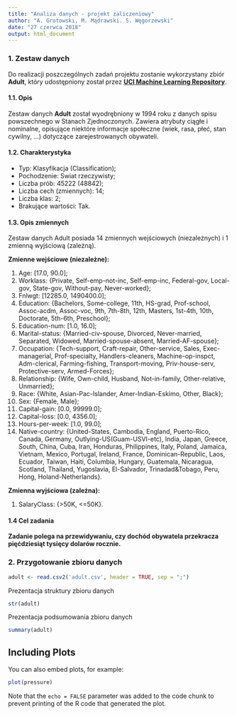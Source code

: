 ```yaml
---
title: "Analiza danych - projekt zaliczeniowy"
author: "A. Grotowski, M. Mądrawski. S. Węgorzewski"
date: "27 czerwca 2018"
output: html_document
---
```


### 1. Zestaw danych
Do realizacji poszczególnych zadań projektu zostanie wykorzystany zbiór **Adult**, który udostępniony został przez **[UCI Machine Learning Repository](http://archive.ics.uci.edu/ml/datasets/Adult)**.

#### 1.1. Opis
Zestaw danych **Adult** został wyodrębniony w 1994 roku z danych spisu powszechnego w Stanach Zjednoczonych.
Zawiera atrybuty ciągłe i nominalne, opisujące niektóre informacje społeczne (wiek, rasa, płeć, stan cywilny, ...) dotyczące zarejestrowanych obywateli.

#### 1.2. Charakterystyka
* Typ: Klasyfikacja (Classification);	
* Pochodzenie: Swiat rzeczywisty;
* Liczba prób: 45222 (48842);
* Liczba cech (zmiennych):	14;
* Liczba klas: 2;
* Brakujące wartości:	Tak.

#### 1.3. Opis zmiennych
Zestaw danych Adult posiada 14 zmiennych wejściowych (niezależnych) i 1 zmienną wyjściową (zależną).

**Zmienne wejściowe (niezależne):**

1. Age: [17.0, 90.0];  
2. Worklass: {Private, Self-emp-not-inc, Self-emp-inc, Federal-gov, Local-gov, State-gov, Without-pay, Never-worked};
3. Fnlwgt: [12285.0, 1490400.0];
4. Education: {Bachelors, Some-college, 11th, HS-grad, Prof-school, Assoc-acdm, Assoc-voc, 9th, 7th-8th, 12th, Masters, 1st-4th, 10th, Doctorate, 5th-6th, Preschool};
5. Education-num: [1.0, 16.0];
6. Marital-status: {Married-civ-spouse, Divorced, Never-married, Separated, Widowed, Married-spouse-absent, Married-AF-spouse};
7. Occupation: {Tech-support, Craft-repair, Other-service, Sales, Exec-managerial, Prof-specialty, Handlers-cleaners, Machine-op-inspct, Adm-clerical, Farming-fishing, Transport-moving, Priv-house-serv, Protective-serv, Armed-Forces};
8. Relationship: {Wife, Own-child, Husband, Not-in-family, Other-relative, Unmarried};
9. Race: {White, Asian-Pac-Islander, Amer-Indian-Eskimo, Other, Black};
10. Sex: {Female, Male};
11. Capital-gain: [0.0, 99999.0];
12. Capital-loss: [0.0, 4356.0];
13. Hours-per-week: [1.0, 99.0];
14. Native-country: {United-States, Cambodia, England, Puerto-Rico, Canada, Germany, Outlying-US(Guam-USVI-etc), India, Japan, Greece, South, China, Cuba, Iran, Honduras, Philippines, Italy, Poland, Jamaica, Vietnam, Mexico, Portugal, Ireland, France, Dominican-Republic, Laos, Ecuador, Taiwan, Haiti, Columbia, Hungary, Guatemala, Nicaragua, Scotland, Thailand, Yugoslavia, El-Salvador, Trinadad&Tobago, Peru, Hong, Holand-Netherlands}.

**Zmienna wyjściowa (zależna):**

1. SalaryClass: {>50K, <=50K}.


#### 1.4 Cel zadania
**Zadanie polega na przewidywaniu, czy dochód obywatela przekracza pięćdziesiąt tysięcy dolarów rocznie.**


### 2. Przygotowanie zbioru danych



```r
adult <- read.csv2('adult.csv', header = TRUE, sep = ";")
```

Prezentacja struktury zbioru danych
```r
str(adult)
```

Prezentacja podsumowania zbioru danych
```r
summary(adult)
```


## Including Plots

You can also embed plots, for example:

```r
plot(pressure)
```

Note that the `echo = FALSE` parameter was added to the code chunk to prevent printing of the R code that generated the plot.
